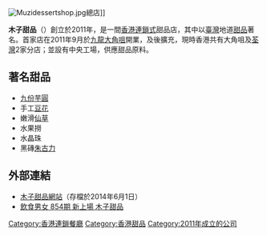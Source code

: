 {{Primarysources|time=2021-03-08T08:47:18+00:00}}
{{refimprove|time=2012-01-12T04:04:47+00:00}}
{{Infobox company
| name = 木子甜品<br>Muzi Dessert
| logo = [[File:Muzi_logo.png|90px]]
| type = 
| other_text = 
| traded_as = 
| foundation = 2011年
| location = {{HK}}
| area_served = {{HK}}
| founder = 
| key_people = 
| industry = [[飲食業|飲食業]]
| revenue = 
| operating_income = 
| num_employees = 
| parent = 
| homepage = [http://www.muzi.com.hk/ 官方網頁]
}}
[[File:Muzidessertshop.jpg|thumb]]總店]]

'''木子甜品'''（{{lang-en|'''Muzi Dessert'''}}）創立於2011年，是一間[[香港|香港]][[連鎖式|連鎖式]]甜品店，其中以[[臺灣|臺灣]]地道[[甜品|甜品]]著名。首家店在2011年9月於[[九龍|九龍]][[大角咀|大角咀]]開業，及後擴充，現時香港共有大角咀及[[荃灣|荃灣]]2家分店；並設有中央工場，供應甜品原料。

==著名甜品==
*[[九份|九份]][[芋圓|芋圓]]
*手工[[豆花|豆花]]
*嫩滑[[仙草|仙草]]
*水果撈
*水晶珠
*黑磚[[朱古力|朱古力]]

==外部連結==
* [https://web.archive.org/web/20140601002930/http://www.muzi.com.hk/ 木子甜品網站]（存檔於2014年6月1日）
* [http://www.youtube.com/watch?v=zRX891kwM40 飲食男女 854期 新上場 木子甜品] {{zh-yue}}

{{香港公司小作品}}

[[Category:香港連鎖餐廳|Category:香港連鎖餐廳]]
[[Category:香港甜品|Category:香港甜品]]
[[Category:2011年成立的公司|Category:2011年成立的公司]]
